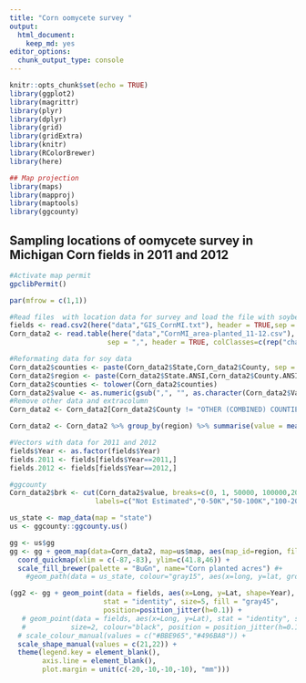 ```yaml
---
title: "Corn oomycete survey "
output:
  html_document:
    keep_md: yes
editor_options:
  chunk_output_type: console
---
```


```r
knitr::opts_chunk$set(echo = TRUE)
library(ggplot2)
library(magrittr)
library(plyr)
library(dplyr)
library(grid)
library(gridExtra)
library(knitr)
library(RColorBrewer)
library(here)

## Map projection
library(maps)
library(mapproj)
library(maptools)
library(ggcounty)
```

## Sampling locations of oomycete survey in Michigan Corn fields in 2011 and 2012

```r
#Activate map permit
gpclibPermit()

par(mfrow = c(1,1))

#Read files  with location data for survey and load the file with soybean area planted (Acres)
fields <- read.csv2(here("data","GIS_CornMI.txt"), header = TRUE,sep = "\t", dec = ".")
Corn_data2 <- read.table(here("data","CornMI_area-planted_11-12.csv"), 
                        sep = ",", header = TRUE, colClasses=c(rep("character",19)))

#Reformating data for soy data
Corn_data2$counties <- paste(Corn_data2$State,Corn_data2$County, sep = ",")
Corn_data2$region <- paste(Corn_data2$State.ANSI,Corn_data2$County.ANSI, sep = "")
Corn_data2$counties <- tolower(Corn_data2$counties)
Corn_data2$value <- as.numeric(gsub(",", "", as.character(Corn_data2$Value)))
#Remove other data and extracolumn
Corn_data2 <- Corn_data2[Corn_data2$County != "OTHER (COMBINED) COUNTIES",]

Corn_data2 <- Corn_data2 %>% group_by(region) %>% summarise(value = mean(value))

#Vectors with data for 2011 and 2012
fields$Year <- as.factor(fields$Year)
fields.2011 <- fields[fields$Year==2011,]
fields.2012 <- fields[fields$Year==2012,]

#ggcounty
Corn_data2$brk <- cut(Corn_data2$value, breaks=c(0, 1, 50000, 100000,200000,300000,700000), 
                     labels=c("Not Estimated","0-50K","50-100K","100-200K","200-300K","300-700K"))

us_state <- map_data(map = "state")
us <- ggcounty::ggcounty.us()
```


```r
gg <- us$gg
gg <- gg + geom_map(data=Corn_data2, map=us$map, aes(map_id=region, fill=brk), color="black", size=0.35) + 
  coord_quickmap(xlim = c(-87,-83), ylim=c(41.8,46)) + 
  scale_fill_brewer(palette = "BuGn", name="Corn planted acres") #+ 
    #geom_path(data = us_state, colour="gray15", aes(x=long, y=lat, group=group))

(gg2 <- gg + geom_point(data = fields, aes(x=Long, y=Lat, shape=Year), 
                       stat = "identity", size=5, fill = "gray45",
                       position=position_jitter(h=0.1)) + 
   # geom_point(data = fields, aes(x=Long, y=Lat), stat = "identity", shape=21, stroke=0.8,
   #           size=2, colour="black", position = position_jitter(h=0.1)) +
  # scale_colour_manual(values = c("#BBE965","#496BA8")) + 
  scale_shape_manual(values = c(21,22)) +
  theme(legend.key = element_blank(),
        axis.line = element_blank(),
        plot.margin = unit(c(-20,-10,-10,-10), "mm")))
```

